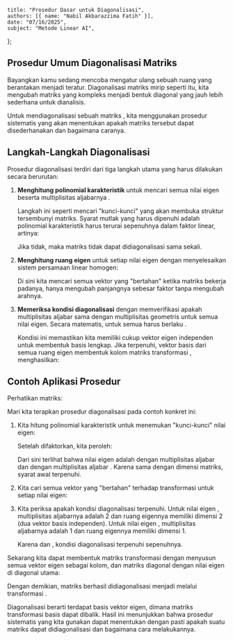     title: "Prosedur Dasar untuk Diagonalisasi",
    authors: [{ name: "Nabil Akbarazzima Fatih" }],
    date: "07/16/2025",
    subject: "Metode Linear AI",
};

## Prosedur Umum Diagonalisasi Matriks

Bayangkan kamu sedang mencoba mengatur ulang sebuah ruang yang berantakan menjadi teratur. Diagonalisasi matriks mirip seperti itu, kita mengubah matriks yang kompleks menjadi bentuk diagonal yang jauh lebih sederhana untuk dianalisis.

Untuk mendiagonalisasi sebuah matriks <InlineMath math="A \in \mathbb{K}^{n \times n}" />, kita menggunakan prosedur sistematis yang akan menentukan apakah matriks tersebut dapat disederhanakan dan bagaimana caranya.

## Langkah-Langkah Diagonalisasi

Prosedur diagonalisasi terdiri dari tiga langkah utama yang harus dilakukan secara berurutan:

1. **Menghitung polinomial karakteristik** untuk mencari semua nilai eigen <InlineMath math="\lambda_1, \ldots, \lambda_k \in \mathbb{K}" /> beserta multiplisitas aljabarnya <InlineMath math="\mu_A(\lambda_1), \ldots, \mu_A(\lambda_k)" />. 

   Langkah ini seperti mencari "kunci-kunci" yang akan membuka struktur tersembunyi matriks. Syarat mutlak yang harus dipenuhi adalah polinomial karakteristik <InlineMath math="\chi_A(t)" /> harus terurai sepenuhnya dalam faktor linear, artinya:

   <BlockMath math="\sum_{i=1}^k \mu_A(\lambda_i) = n" />

   Jika tidak, maka matriks tidak dapat didiagonalisasi sama sekali.

2. **Menghitung ruang eigen** untuk setiap nilai eigen dengan menyelesaikan sistem persamaan linear homogen:

   <BlockMath math="(A - \lambda_i \cdot I) \cdot v = 0" />

   Di sini kita mencari semua vektor yang "bertahan" ketika matriks <InlineMath math="A" /> bekerja padanya, hanya mengubah panjangnya sebesar faktor <InlineMath math="\lambda_i" /> tanpa mengubah arahnya.

3. **Memeriksa kondisi diagonalisasi** dengan memverifikasi apakah multiplisitas aljabar sama dengan multiplisitas geometris untuk semua nilai eigen. Secara matematis, untuk semua <InlineMath math="i = 1, \ldots, k" /> harus berlaku <InlineMath math="\mu_A(\lambda_i) = \dim \text{Eig}_A(\lambda_i)" />.

   Kondisi ini memastikan kita memiliki cukup vektor eigen independen untuk membentuk basis lengkap. Jika terpenuhi, vektor basis dari semua ruang eigen membentuk kolom matriks transformasi <InlineMath math="S" />, menghasilkan:

   <BlockMath math="\Lambda = S^{-1} \cdot A \cdot S" />

## Contoh Aplikasi Prosedur

Perhatikan matriks:

<BlockMath math="A = \begin{pmatrix} 0 & -1 & 1 \\ -3 & -2 & 3 \\ -2 & -2 & 3 \end{pmatrix}" />

Mari kita terapkan prosedur diagonalisasi pada contoh konkret ini:

1. Kita hitung polinomial karakteristik untuk menemukan "kunci-kunci" nilai eigen:

   <BlockMath math="\chi_A(t) = \det(A - t \cdot I) = -t^3 + t^2 + t - 1" />

   Setelah difaktorkan, kita peroleh:

   <BlockMath math="\chi_A(t) = (1 - t)^2 \cdot (-1 - t)" />

   Dari sini terlihat bahwa nilai eigen adalah <InlineMath math="\lambda_1 = 1" /> dengan multiplisitas aljabar <InlineMath math="\mu_A(1) = 2" /> dan <InlineMath math="\lambda_2 = -1" /> dengan multiplisitas aljabar <InlineMath math="\mu_A(-1) = 1" />. Karena <InlineMath math="2 + 1 = 3" /> sama dengan dimensi matriks, syarat awal terpenuhi.

2. Kita cari semua vektor yang "bertahan" terhadap transformasi untuk setiap nilai eigen:

   <MathContainer>
   <BlockMath math="\text{Eig}_A(1) = \text{Kern}(A - I) = \text{Span}\left\{\begin{pmatrix} 1 \\ 0 \\ 1 \end{pmatrix}, \begin{pmatrix} 0 \\ 1 \\ 1 \end{pmatrix}\right\}" />
   <BlockMath math="\text{Eig}_A(-1) = \text{Kern}(A + I) = \text{Span}\begin{pmatrix} 1 \\ 3 \\ 2 \end{pmatrix}" />
   </MathContainer>

3. Kita periksa apakah kondisi diagonalisasi terpenuhi. Untuk nilai eigen <InlineMath math="\lambda_1 = 1" />, multiplisitas aljabarnya adalah 2 dan ruang eigennya memiliki dimensi 2 (dua vektor basis independen). Untuk nilai eigen <InlineMath math="\lambda_2 = -1" />, multiplisitas aljabarnya adalah 1 dan ruang eigennya memiliki dimensi 1.

   Karena <InlineMath math="\mu_A(1) = 2 = \dim \text{Eig}_A(1)" /> dan <InlineMath math="\mu_A(-1) = 1 = \dim \text{Eig}_A(-1)" />, kondisi diagonalisasi terpenuhi sepenuhnya.

Sekarang kita dapat membentuk matriks transformasi <InlineMath math="S" /> dengan menyusun semua vektor eigen sebagai kolom, dan matriks diagonal <InlineMath math="\Lambda" /> dengan nilai eigen di diagonal utama:

<MathContainer>
<BlockMath math="S = \begin{pmatrix} 1 & 0 & 1 \\ 0 & 1 & 3 \\ 1 & 1 & 2 \end{pmatrix}" />
<BlockMath math="\Lambda = \begin{pmatrix} 1 & & \\ & 1 & \\ & & -1 \end{pmatrix}" />
</MathContainer>

Dengan demikian, matriks <InlineMath math="A" /> berhasil didiagonalisasi menjadi <InlineMath math="\Lambda" /> melalui transformasi <InlineMath math="\Lambda = S^{-1} \cdot A \cdot S" />.

Diagonalisasi berarti terdapat basis vektor eigen, dimana matriks transformasi basis <InlineMath math="S" /> dapat dibalik. Hasil ini menunjukkan bahwa prosedur sistematis yang kita gunakan dapat menentukan dengan pasti apakah suatu matriks dapat didiagonalisasi dan bagaimana cara melakukannya.